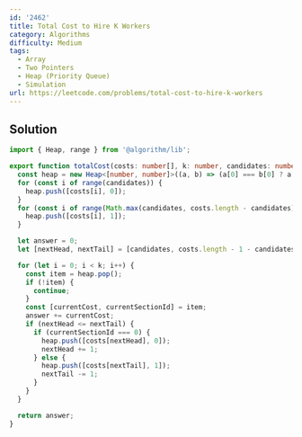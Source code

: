 ```yaml
---
id: '2462'
title: Total Cost to Hire K Workers
category: Algorithms
difficulty: Medium
tags:
  - Array
  - Two Pointers
  - Heap (Priority Queue)
  - Simulation
url: https://leetcode.com/problems/total-cost-to-hire-k-workers
---
```


## Solution

```typescript filename="solution.ts" copy
import { Heap, range } from '@algorithm/lib';

export function totalCost(costs: number[], k: number, candidates: number): number {
  const heap = new Heap<[number, number]>((a, b) => (a[0] === b[0] ? a[1] - b[1] : a[0] - b[0]));
  for (const i of range(candidates)) {
    heap.push([costs[i], 0]);
  }
  for (const i of range(Math.max(candidates, costs.length - candidates), costs.length)) {
    heap.push([costs[i], 1]);
  }

  let answer = 0;
  let [nextHead, nextTail] = [candidates, costs.length - 1 - candidates];

  for (let i = 0; i < k; i++) {
    const item = heap.pop();
    if (!item) {
      continue;
    }
    const [currentCost, currentSectionId] = item;
    answer += currentCost;
    if (nextHead <= nextTail) {
      if (currentSectionId === 0) {
        heap.push([costs[nextHead], 0]);
        nextHead += 1;
      } else {
        heap.push([costs[nextTail], 1]);
        nextTail -= 1;
      }
    }
  }

  return answer;
}
```

